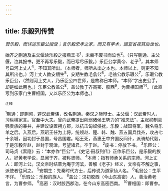 ```yaml
---
---
---
```

title: 乐毅列传赞
---



*赞乐毅，而详述乐臣公授受；言乐毅忠孝之家，而又有学术，固宜省视其后世也。*

始齐之蒯通及主父偃读乐毅之报燕王书<sup>1</sup>，未尝不废书而泣也<sup>2</sup>。（只写蒯通、主父偃，泣其报书，更不再写乐毅，而已写尽乐毅。）乐臣公学黄帝、老子<sup>3</sup>，其本师号曰河上丈人<sup>4</sup>，不知其所出。（本师者，师所从出之本也。本师以上，则更不知其所出也。）河上丈人教安期生<sup>5</sup>，安期生教毛翕公<sup>6</sup>，毛翁公教乐瑕公<sup>7</sup>，乐瑕公教乐臣公，（然则河上丈人，乃乐臣公四世师，是故称日本师。“本师”字出史公手，却是如此用也。）乐臣公教盖公<sup>8</sup>，盖公教于齐高密、胶西<sup>9</sup>，为曹相国师<sup>14</sup>。（此直写到乐家门生曹相国，又以乐臣公为本师也。）

<sup>注释</sup>

<sup>1</sup>蒯通：即蒯彻，避汉武帝讳，改名蒯通。秦汉之际辩士。主父偃：汉武帝时人，习纵横家言。官至中大夫。曾向武帝提出削弱诸侯王势力的“推恩法”，主张抑制豪强贵族的兼并，并建议设置朔方郡，以抗击匈奴侵扰。乐毅：战国将军，魏名将乐羊之后。入燕后，燕昭王任为上将，统领赵、楚、韩、魏、燕五国兵伐齐，攻占七十余城，因功封于昌国，号昌国君。昭王死，燕惠王中齐国反间计，派骑劫代毅，于是乐毅奔赵，赵封于观津，号望诸君。卒于赵。
<sup>2</sup>废书：停放下书。
<sup>3</sup>乐臣公：司马贞《索隐》云：“本亦作“巨公””。《史记·田叔列传》正作乐巨公，是乐毅的族人，好黄老学说，显闻于齐，被称贤师。
<sup>4</sup>本师：指有师承关系的宗师。河上丈人：即河上公。汉文帝时结草为庵于河滨，善解《老子》经义，文帝有不解之事，派使者往问之。
<sup>5</sup>安期生：先秦时代方士，后传说为道家仙人名。
<sup>6</sup>毛翁公：生平不详。
<sup>7</sup>乐瑕公：乐毅的族人。
<sup>8</sup>盖公：汉初胶西（今山东高密）人，善治黄老言，为曹参师。
<sup>9</sup>高密：汉时胶西郡治，在今山东高密西南。
<sup>10</sup>曹相国：即曹参。